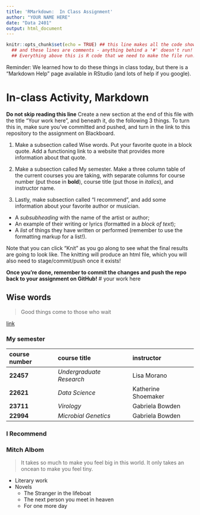 ```yaml
---
title: 'RMarkdown:  In Class Assignment'
author: "YOUR NAME HERE"
date: "Data 2401"
output: html_document
---
```



```r
knitr::opts_chunk$set(echo = TRUE) ## this line makes all the code show! 
  ## and these lines are comments - anything behind a '#' doesn't run!
  ## Everything above this is R code that we need to make the file run! We'll discuss it next class.
```


Reminder: We learned how to do these things in class today, but there is a "Markdown Help" page available in RStudio (and lots of help if you google). 


# In-class Activity, Markdown

**Do not skip reading this line** Create a new section at the end of this file with the title "Your work here", and beneath it, do the following 3 things. To turn this in, make sure you've committed and pushed, and turn in the link to this repository to the assignment on Blackboard.  

1. Make a subsection called Wise words. Put your favorite quote in a block quote. Add a functioning link to a website that provides more information about that quote.

2. Make a subsection called My semester. Make a three column table of the current courses you are taking, with separate columns for course number (put those in __bold__), course title (put those in _italics_), and instructor name.

3. Lastly, make subsection called "I recommend", and add some information about your favorite author or musician.

- A _subsubheading_ with the name of the artist or author;    
- An example of their writing or lyrics (formatted in a *block of text*);   
- A _list_ of things they have written or performed (remember to use the formatting markup for a list!).     


Note that you can click "Knit" as you go along to see what the final results are going to look like. The knitting will produce an html file, which you will also need to stage/commit/push once it exists! 

**Once you're done, remember to commit the changes and push the repo back to your assignment on GitHub!**
# your work here
 
## Wise words
 
 >Good things come to those who wait
 
 [link](https://www.crosswalk.com/faith/bible-study/does-the-bible-say-good-things-come-to-those-who-wait.html)

### My semester
 
   | course number | course title | instructor |
   |:--------------|:-------------|:-----------|
   | **22457**         | *Undergraduate Research* | Lisa Morano |
   | **22621**         | *Data Science* | Katherine Shoemaker |
   | **23711**         | *Virology* | Gabriela Bowden |
   | **22994**         | *Microbial Genetics* | Gabriela Bowden |
   
### I Recommend

### Mitch Albom

 >It takes so much to make you feel big in this world. It only takes an oncean to make you feel tiny.
 
* Literary work 
* Novels 
  +  The Stranger in the lifeboat 
  +  The next person you meet in heaven 
  +  For one more day
 
 
